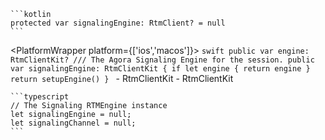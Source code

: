 <PlatformWrapper platform='android'>

    ```kotlin
    protected var signalingEngine: RtmClient? = null 
    ```
</PlatformWrapper>

<PlatformWrapper platform={['ios','macos']}>
    ```swift
    public var engine: RtmClientKit?
    /// The Agora Signaling Engine for the session.
    public var signalingEngine: RtmClientKit {
        if let engine { return engine }
        return setupEngine()
    }
    ```
    <PlatformWrapper platform="ios">
    - <Link to="{{Global.SIG2_SDK_API_IOS}}/rtmclientkit">RtmClientKit</Link>
    </PlatformWrapper>
    <PlatformWrapper platform="macos">
    - <Link to="{{Global.SIG2_SDK_API_MACOS}}/rtmclientkit">RtmClientKit</Link>
    </PlatformWrapper>
</PlatformWrapper>

<PlatformWrapper platform = 'web'>

    ```typescript
    // The Signaling RTMEngine instance
    let signalingEngine = null;
    let signalingChannel = null;
    ```

</PlatformWrapper>